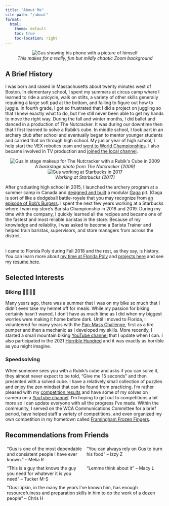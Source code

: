 ```yaml
---
title: "About Me"
site-path: "/about"
format:
  html:
    theme: default
    toc: true
    toc-location: right
---
```


<style>
	.flex-container {
    display: flex;
    flex-wrap: wrap;
  }

  .flex-item {
    flex: 33.33%;
    padding: 5px;
  }

  @media (max-width: 700px) {
    .flex-item {
      flex: 100%;
    }
  }
</style>

<center><img src="/assets/gus_double_gus.jpg" 
			 style="max-height: 315px;"
			 alt="Gus showing his phone with a picture of himself"/></center>
<center><em>This makes for a really, fun but mildly chaotic Zoom background</em></center>

## A Brief History

::: {.grid}

::: {.g-col-9}
I was born and raised in Massachusetts about twenty minutes west of Boston. In elementary school, I spent my summers at circus camp where I learned to ride a unicycle, walk on stilts, a variety of other skills generally requiring a large soft pad at the bottom, and failing to figure out how to juggle. In fourth grade, I got so frustrated that I did a project on juggling so that I knew exactly what to do, but I've still never been able to get my hands to move the right way. During the fall and winter months, I did ballet and danced in a production of The Nutcracker. It was during our downtime then that I first learned to solve a Rubik's cube. In middle school, I took part in an archery club after school and eventually began to mentor younger students and carried that on through high school. My junior year of high school, I help start the VEX robotics team and [went to World Championships](https://patch.com/massachusetts/framingham/flyers-competing-in-world-championships-in-california). I also became involved in TV production and [joined the local channel](https://www.wickedlocal.com/story/bulletin-tab/2015/06/07/access-framingham-celebrates-new-home/34390600007/).
:::
::: {.g-col-3}
<center><img src="/assets/ballet_cube.jpg" 
             style="max-height: 315px;"
             alt="Gus in stage makeup for The Nutcracker with a Rubik's Cube in 2009"/>
<br>
<em>A backstage photo from The Nutcracker (2009)</em>
</center>
:::

::: {.g-col-3}
<center><img src="/assets/gus_barista.jpg" 
             style="max-height: 250px;"
             alt="Gus working at Starbucks in 2017"/>
<br>
<em>Working at Starbucks (2017)</em>
</center>
:::
::: {.g-col-9}
After graduating high school in 2015, I launched the archery program at a summer camp in Canada and [designed and built](https://www.brandeis.edu/precollege/pdfs/gaga-pit.pdf) a modular [Gaga](https://www.gagacenter.com/nyc/about/what-is-gaga/) pit. (Gaga is sort of like a dodgeball battle-royale that you may recognize from [an episode of Bob's Burgers](https://bobs-burgers.fandom.com/wiki/Y_Tu_Ga-Ga_Tambien). I spent the next few years working at a Starbucks where I won my store's Barista Championship in 2018 and 2019. During my time with the company, I quickly learned all the recipes and became one of the fastest and most reliable baristas in the store. Because of my knowledge and reliablity, I was asked to become a Barista Trainer and helped train baristas, supervisors, and store managers from across the district.
:::
:::
<br>
I came to Florida Poly during Fall 2018 and the rest, as they say, is history. You can learn more about [my time at Florida Poly](https://floridapoly.edu/search/?q=gus+lipkin) and [projects here](/) and see my [resume here](resume.html).

## Selected Interests

### Biking 🚴‍♂️🚵‍♂️

Many years ago, there was a summer that I was on my bike so much that I didn't even take my helmet off for meals. While my passion for biking certainly hasn't waned, I don't have as much time as I did when my biggest worries were making it home before dark. Until I moved to Florida, I volunteered for many years with the [Pan-Mass Challenge](https://www.pmc.org), first as a tire pumper and then a mechanic as I developed my skills. More recently, I started a small mountain biking [YouTube channel](https://www.youtube.com/channel/UCxIYX617QqHZgZ2DmxmbS4A) that I update when I can. I also participated in the 2021 [Horrible Hundred](https://www.horrible-hundred.com) and it was exactly as horrible as you might imagine.

### Speedsolving

When someone sees you with a Rubik's cube and asks if you can solve it, they almost never expect to be told, "Give me 15 seconds" and then presented with a solved cube. I have a relatively small collection of puzzles and enjoy the zen mindset that can be found from practicing. I'm rather pleased with my [competition results](https://www.worldcubeassociation.org/persons/2013LIPK01) and have some of my solves on camera on a [YouTube channel](https://www.youtube.com/channel/UCLH9e8AUL8Pw2T0H2hoPj9Q). I'm hoping to get out to competitions a bit more so I can update everyone with all the progress I've made. Within the community, I served on the WCA Communications Committee for a brief period, have helped staff a variety of competitions, and even organized my own competition in my hometown called [Framingham Frozen Fingers](https://www.worldcubeassociation.org/competitions/FraminghamFrozenFingers2018).

## Recommendations from Friends

<div class="flex-container">
  <div class="flex-item">"Gus is one of the most dependable and consistent people I have ever known." – Melia R</div>
  <div class="flex-item">"You can always rely on Gus to burn his food" – Izzy Z</div>
  <div class="flex-item">"This is a guy that knows the guy you need for whatever it is you need" – Tucker M-S</div>
  <div class="flex-item">"Lemme think about it" – Macy L</div>
  <div class="flex-item">"Gus Lipkin, in the many the years I've known him, has enough resourcefulness and preparation skills in him to do the work of a dozen people" – Chris H</div>
</div>
